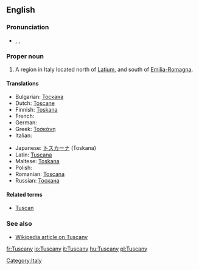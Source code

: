 ==English==

===Pronunciation===
* {{enPR|tŭsʹkənē}}, {{IPA|/ˈtʌskəni/}}, {{SAMPA|/"tVsk@ni/}}

===Proper noun===
{{en-proper noun}}

# A region in Italy located north of [[Latium]], and south of [[Emilia-Romagna]].

====Translations====
{{trans-top}}
* Bulgarian: [[Тоскана]]
* Dutch: [[Toscane]]
* Finnish: [[Toskana]]
* French: {{t|fr|Toscane|f}}
* German: {{t|de|Toskana|f}}
* Greek: [[Τοσκάνη]]
* Italian: {{t|it|Toscana|f}}
{{trans-mid}}
* Japanese: [[トスカーナ]] (Toskana)
* Latin: [[Tuscana]]
* Maltese: [[Toskana]]
* Polish: {{t|pl|Toskania|f}}
* Romanian: [[Toscana]] {{f}}
* Russian: [[Тоскана]]
{{trans-bottom}}

====Related terms====
* [[Tuscan]]

===See also===
* [[w:Tuscany|Wikipedia article on Tuscany]]

[[Category:Italy]]

[[fr:Tuscany]]
[[io:Tuscany]]
[[it:Tuscany]]
[[hu:Tuscany]]
[[pl:Tuscany]]